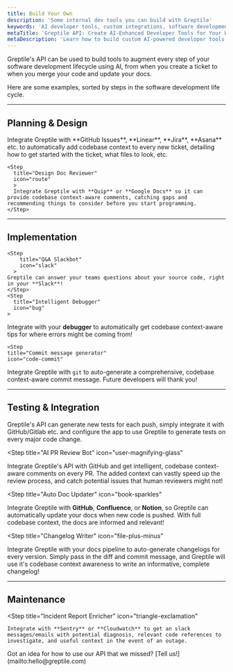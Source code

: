 ```yaml
---
title: Build Your Own
description: 'Some internal dev tools you can build with Greptile'
keywords: 'AI developer tools, custom integrations, software development lifecycle, code analysis, automated workflows, developer productivity'
metaTitle: 'Greptile API: Create AI-Enhanced Developer Tools for Your Workflow'
metaDescription: 'Learn how to build custom AI-powered developer tools using Greptile API. Enhance planning, implementation, testing, and maintenance stages of your software development lifecycle.'
---
```


Greptile's API can be used to build tools to augment every step of your software development lifecycle using AI, from when you create a ticket to when you merge your code and update your docs. 

Here are some examples, sorted by steps in the software development life cycle. 

---

## Planning & Design
<Steps cols={2}>
  <Step
    title="Task Enricher"
    icon="list-check"
    >
    Integrate Greptile with **GitHub Issues**, **Linear**, **Jira**, **Asana** etc. to automatically add codebase context to every new ticket, detailing how to get started with the ticket, what files to look, etc. 
  </Step>

    <Step
      title="Design Doc Reviewer"
      icon="route"
      >
      Integrate Greptile with **Quip** or **Google Docs** so it can provide codebase context-aware comments, catching gaps and recommending things to consider before you start programming. 
    </Step>

</Steps>

---

## Implementation

<Steps cols={2}>

    <Step
        title="Q&A Slackbot"
        icon="slack"
      >
    Greptile can answer your teams questions about your source code, right in your **Slack**!
    </Step>
    <Step
      title="Intelligent Debugger"
      icon="bug"
    >
  Integrate with your **debugger** to automatically get codebase context-aware tips for where errors might be coming from! 
    </Step>

    <Step
    title="Commit message generator"
    icon="code-commit"
  >
  Integrate Greptile with `git` to auto-generate a comprehensive, codebase context-aware commit message. Future developers will thank you!
  </Step>

</Steps>

---

## Testing & Integration
<Steps cols={2}>
  <Step
    title="Test Writer"
    icon="vial-circle-check"
    >
    Greptile's API can generate new tests for each push, simply integrate it with GitHub/Gitlab etc. and configure the app to use Greptile to generate tests on every major code change. 
</Step>

  <Step
    title="AI PR Review Bot"
    icon="user-magnifying-glass"
  >
  Integrate Greptile's API with GitHub and get intelligent, codebase context-aware comments on every PR. The added context can vastly speed up the review process, and catch potential issues that human reviewers might not!
  </Step>

<Step
    title="Auto Doc Updater"
    icon="book-sparkles"
  >
  Integrate Greptile with **GitHub**, **Confluence**, or **Notion**, so Greptile can automatically update your docs when new code is pushed. With full codebase context, the docs are informed and relevant!
  </Step>

  <Step
    title="Changelog Writer"
    icon="file-plus-minus"
  >
  Integrate Greptile with your docs pipeline to auto-generate changelogs for every version. Simply pass in the diff and commit message, and Greptile will use it's codebase context awareness to write an informative, complete changelog!
  </Step>
</Steps>

---

## Maintenance

<Steps cols={2}>

  <Step
    title="Incident Report Enricher"
    icon="triangle-exclamation"
  >
    Integrate with **Sentry** or **Cloudwatch** to get an slack messages/emails with potential diagnosis, relevant code references to investigate, and useful context in the event of an outage. 
  </Step>

</Steps>
  Got an idea for how to use our API that we missed? [Tell us!](mailto:hello@greptile.com)